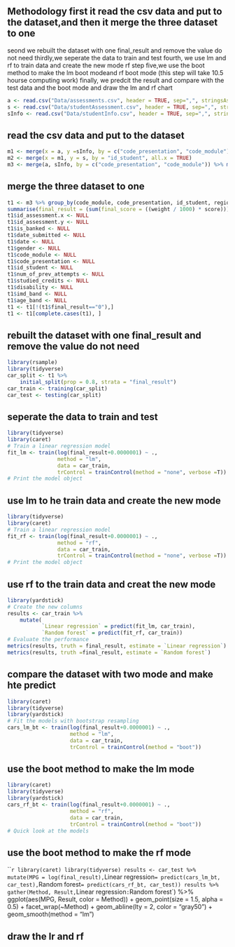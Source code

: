   
## Methodology first it read the csv data and put to the dataset,and then it merge the three dataset to one 
seond we rebuilt the dataset with one final_result and remove the value do not need 
thirdly,we seperate the data to train and test 
fourth, we use lm and rf to train data and create the new mode rf 
step five,we use the boot method to make the lm boot modeand rf boot mode (this step will take 10.5 hourse computing work)
finally, we predcit the result and compare with the test data and the boot mode and draw the lm and rf chart
  
  
  
  
```{r}
a <- read.csv("Data/assessments.csv", header = TRUE, sep=",", stringsAsFactors = FALSE)
s <- read.csv("Data/studentAssessment.csv", header = TRUE, sep=",", stringsAsFactors = FALSE)
sInfo <- read.csv("Data/studentInfo.csv", header = TRUE, sep=",", stringsAsFactors = FALSE)
```
## read the csv data and put to the dataset 
```{r}
m1 <- merge(x = a, y =sInfo, by = c("code_presentation", "code_module"), all.x = TRUE)
m2 <- merge(x = m1, y = s, by = "id_student", all.x = TRUE)
m3 <- merge(a, sInfo, by = c("code_presentation", "code_module")) %>% merge(s, by = "id_student")
```
## merge the three dataset to one 
```{r}
t1 <- m3 %>% group_by(code_module, code_presentation, id_student, region) %>% 
summarise(final_result = (sum(final_score = ((weight / 1000) * score))))  
t1$id_assessment.x <- NULL
t1$id_assessment.y <- NULL
t1$is_banked <- NULL
t1$date_submitted <- NULL
t1$date <- NULL
t1$gender <- NULL
t1$code_module <- NULL
t1$code_presentation <- NULL
t1$id_student <- NULL
t1$num_of_prev_attempts <- NULL
t1$studied_credits <- NULL
t1$disability <- NULL
t1$imd_band <- NULL
t1$age_band <- NULL
t1 <- t1[!(t1$final_result=="0"),]
t1 <- t1[complete.cases(t1), ]
```
## rebuilt the dataset with one final_result and remove the value do not need 
```{r}
library(rsample)
library(tidyverse)
car_split <- t1 %>%
    initial_split(prop = 0.8, strata = "final_result")
car_train <- training(car_split)
car_test <- testing(car_split)
```
## seperate the data to train and test 
```{r}
library(tidyverse)
library(caret)
# Train a linear regression model
fit_lm <- train(log(final_result+0.0000001) ~ ., 
                method = "lm", 
                data = car_train,
                trControl = trainControl(method = "none", verbose =T))
# Print the model object
```
##   use lm to he train data and create the new mode

```{r}
library(tidyverse)
library(caret)
# Train a linear regression model
fit_rf <- train(log(final_result+0.0000001) ~ ., 
                method = "rf", 
                data = car_train,
                trControl = trainControl(method = "none", verbose =T))
# Print the model object
```
## use rf to the train data and creat the new mode

```{r}
library(yardstick)
# Create the new columns
results <- car_train %>%
    mutate(
           `Linear regression` = predict(fit_lm, car_train),
           `Random forest` = predict(fit_rf, car_train))
# Evaluate the performance
metrics(results, truth = final_result, estimate = `Linear regression`)
metrics(results, truth =final_result, estimate = `Random forest`)
```
##  compare the  dataset with two mode and make hte predict 

```{r}
library(caret)
library(tidyverse)
library(yardstick)
# Fit the models with bootstrap resampling
cars_lm_bt <- train(log(final_result+0.0000001) ~ ., 
                    method = "lm", 
                    data = car_train,
                    trControl = trainControl(method = "boot"))
```
## use the boot method to make the lm mode 

```{r}
library(caret)
library(tidyverse)
library(yardstick)
cars_rf_bt <- train(log(final_result+0.0000001) ~ ., 
                    method = "rf", 
                    data = car_train,
                    trControl = trainControl(method = "boot"))
# Quick look at the models
```
## use the boot method to make the rf mode 
```{r}
library(caret)
library(tidyverse)
results <- car_test %>%
    mutate(MPG = log(final_result),
           `Linear regression` = predict(cars_lm_bt, car_test),
           `Random forest` = predict(cars_rf_bt, car_test))
results %>%
    gather(Method, Result, `Linear regression`:`Random forest`) %>%
    ggplot(aes(MPG, Result, color = Method)) +
    geom_point(size = 1.5, alpha = 0.5) +
    facet_wrap(~Method) +
    geom_abline(lty = 2, color = "gray50") +
    geom_smooth(method = "lm")


## draw the lr and rf 